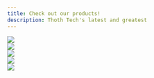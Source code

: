 ```yaml
---
title: Check out our products!
description: Thoth Tech's latest and greatest
---
```




<div class = 'artGallery'>
<LinkCard
  title="Art Gallery"
  description="a digital art gallery platform for the
    displaying and enjoying of art. One of our up and coming products. "
  href="/products/art-gallery/example/"
/>
<img src="/src/assets/logos/artgallery.png" class= "pi"/>
</div>

<div class = 'courseFlow'>
<LinkCard
  title="CourseFlow"
  description="This project aims to assists students and
    course directors in course planning and in
    comprehending the requirements of
    certain courses"
  href="/products/courseflow/example/"
/>
<img src="/src/assets/logos/courseflow.png" class = "pi"/>

</div>

<div class = 'operations'>
<LinkCard
  title="Operations"
  description="a deticated team for monitoring the other
    products and making their jobs as easier
    through research documentation."
  href="/products/company-operations/example/"
/>
<img src="/src/assets/logos/operation.png" class = "pi"/>
</div>

<div class = 'ontrack'>
<LinkCard
  title="Ontrack"
  description="an innovative Learning Management
    System that is designed for a skill-based
    course delivery model."
  href="/products/ontrack/example/"
/>
<img src="/src/assets/logos/ontrack.png" class = "pi"/>
</div>

<div class = 'splashkit'>
<LinkCard
  title="SplashKit"
  description="a C++ Software Development Kit. It is
    beginner-friendly to assist in introductory
    programming education, and can be used
    to create 2D games."
  href="/products/splashkit/example/"
/>
<img src="/src/assets/logos/splashkit.png" class="pi"/>
</div>

